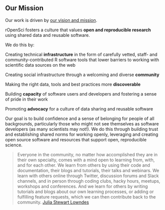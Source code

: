 ## Our Mission {#mission}


Our work is driven by [our vision and mission](https://ropensci.org/about/).

rOpenSci fosters a culture that values **open and reproducible research** using shared data and reusable software.

We do this by:


Creating technical **infrastructure** in the form of carefully vetted, staff- and community-contributed R software tools that lower barriers to working with scientific data sources on the web

Creating social infrastructure through a welcoming and diverse **community**

Making the right data, tools and best practices more **discoverable**

Building **capacity** of software users and developers and fostering a sense of pride in their work

Promoting **advocacy** for a culture of data sharing and reusable software

Our goal is to build confidence and a sense of belonging for people of all backgrounds, particularly those who might not see themselves as software developers (as many scientists may not!). We do this through building trust and establishing shared norms for working openly, leveraging and creating open source software and resources that support open, reproducible science.

> Everyone in the community, no matter how accomplished they are in their own specialty, comes with a mind open to learning from, with, and for each other. We learn from others by using their code and documentation, their blogs and tutorials, their talks and webinars. We learn with others online through Twitter, discussion forums and Slack channels, and in person through coding clubs, hacky hours, meetups, workshops and conferences. And we learn for others by writing tutorials and blogs about our own learning processes, or adding or fulfilling feature requests, which we can then contribute back to the community. [Julia Stewart Lowndes](https://blogs.scientificamerican.com/observations/open-software-means-kinder-science/) 
